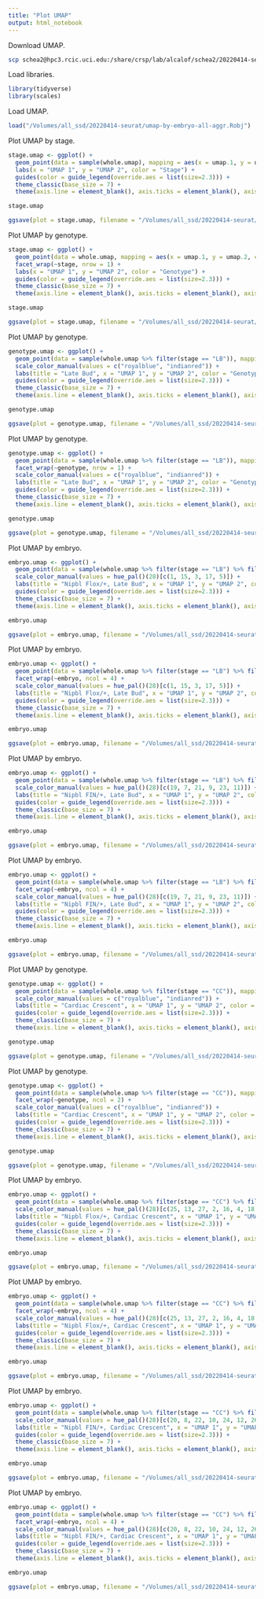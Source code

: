 ```yaml
---
title: "Plot UMAP"
output: html_notebook
---
```


Download UMAP.
```bash
scp schea2@hpc3.rcic.uci.edu:/share/crsp/lab/alcalof/schea2/20220414-seurat/umap-by-embryo-all-aggr.Robj .
```

Load libraries.
```r
library(tidyverse)
library(scales)
```

Load UMAP.
```r
load("/Volumes/all_ssd/20220414-seurat/umap-by-embryo-all-aggr.Robj")
```

Plot UMAP by stage.
```r
stage.umap <- ggplot() +
  geom_point(data = sample(whole.umap), mapping = aes(x = umap.1, y = umap.2, color = stage), shape = 20, stroke = 0, size = 0.5) +
  labs(x = "UMAP 1", y = "UMAP 2", color = "Stage") +
  guides(color = guide_legend(override.aes = list(size=2.3))) +
  theme_classic(base_size = 7) +
  theme(axis.line = element_blank(), axis.ticks = element_blank(), axis.text = element_blank(), plot.title = element_text(hjust = 0.5), legend.key.size = unit(7, "pt"))

stage.umap

ggsave(plot = stage.umap, filename = "/Volumes/all_ssd/20220414-seurat/umap-by-stage-all-aggr.png", device = "png", width = 3.25, height = 2.25)
```

Plot UMAP by genotype.
```r
stage.umap <- ggplot() +
  geom_point(data = whole.umap, mapping = aes(x = umap.1, y = umap.2, color = stage), shape = 20, stroke = 0, size = 0.5) +
  facet_wrap(~stage, nrow = 1) +
  labs(x = "UMAP 1", y = "UMAP 2", color = "Genotype") +
  guides(color = guide_legend(override.aes = list(size=2.3))) +
  theme_classic(base_size = 7) +
  theme(axis.line = element_blank(), axis.ticks = element_blank(), axis.text = element_blank(), plot.title = element_text(hjust = 0.5), legend.key.size = unit(7, "pt"), strip.background = element_blank())

stage.umap

ggsave(plot = stage.umap, filename = "/Volumes/all_ssd/20220414-seurat/umap-facet-stage-all-aggr.png", device = "png", width = 6.5, height = 2.25)
```

Plot UMAP by genotype.
```r
genotype.umap <- ggplot() +
  geom_point(data = sample(whole.umap %>% filter(stage == "LB")), mapping = aes(x = umap.1, y = umap.2, color = genotype), shape = 20, stroke = 0, size = 0.5) +
  scale_color_manual(values = c("royalblue", "indianred")) +
  labs(title = "Late Bud", x = "UMAP 1", y = "UMAP 2", color = "Genotype") +
  guides(color = guide_legend(override.aes = list(size=2.3))) +
  theme_classic(base_size = 7) +
  theme(axis.line = element_blank(), axis.ticks = element_blank(), axis.text = element_blank(), plot.title = element_text(hjust = 0.5), legend.key.size = unit(7, "pt"))

genotype.umap

ggsave(plot = genotype.umap, filename = "/Volumes/all_ssd/20220414-seurat/umap-by-genotype-late-bud-all-aggr.png", device = "png", width = 3.25, height = 2.25)
```

Plot UMAP by genotype.
```r
genotype.umap <- ggplot() +
  geom_point(data = sample(whole.umap %>% filter(stage == "LB")), mapping = aes(x = umap.1, y = umap.2, color = genotype), shape = 20, stroke = 0, size = 0.5) +
  facet_wrap(~genotype, nrow = 1) +
  scale_color_manual(values = c("royalblue", "indianred")) +
  labs(title = "Late Bud", x = "UMAP 1", y = "UMAP 2", color = "Genotype") +
  guides(color = guide_legend(override.aes = list(size=2.3))) +
  theme_classic(base_size = 7) +
  theme(axis.line = element_blank(), axis.ticks = element_blank(), axis.text = element_blank(), plot.title = element_text(hjust = 0.5), legend.key.size = unit(7, "pt"), strip.background = element_blank())

genotype.umap

ggsave(plot = genotype.umap, filename = "/Volumes/all_ssd/20220414-seurat/umap-facet-genotype-late-bud-all-aggr.png", device = "png", width = 6.5, height = 2.25)
```

Plot UMAP by embryo.
```r
embryo.umap <- ggplot() +
  geom_point(data = sample(whole.umap %>% filter(stage == "LB") %>% filter(genotype == "Nipbl Flox/+")), mapping = aes(x = umap.1, y = umap.2, color = embryo), shape = 20, stroke = 0, size = 0.5) +
  scale_color_manual(values = hue_pal()(28)[c(1, 15, 3, 17, 5)]) +
  labs(title = "Nipbl Flox/+, Late Bud", x = "UMAP 1", y = "UMAP 2", color = "Embryo") +
  guides(color = guide_legend(override.aes = list(size=2.3))) +
  theme_classic(base_size = 7) +
  theme(axis.line = element_blank(), axis.ticks = element_blank(), axis.text = element_blank(), plot.title = element_text(hjust = 0.5), legend.key.size = unit(7, "pt"))

embryo.umap

ggsave(plot = embryo.umap, filename = "/Volumes/all_ssd/20220414-seurat/umap-by-embryo-flox-late-bud-all-aggr.png", device = "png", width = 3.25, height = 2.25)
```

Plot UMAP by embryo.
```r
embryo.umap <- ggplot() +
  geom_point(data = sample(whole.umap %>% filter(stage == "LB") %>% filter(genotype == "Nipbl Flox/+")), mapping = aes(x = umap.1, y = umap.2, color = embryo), shape = 20, stroke = 0, size = 0.5) +
  facet_wrap(~embryo, ncol = 4) +
  scale_color_manual(values = hue_pal()(28)[c(1, 15, 3, 17, 5)]) +
  labs(title = "Nipbl Flox/+, Late Bud", x = "UMAP 1", y = "UMAP 2", color = "Embryo") +
  guides(color = guide_legend(override.aes = list(size=2.3))) +
  theme_classic(base_size = 7) +
  theme(axis.line = element_blank(), axis.ticks = element_blank(), axis.text = element_blank(), plot.title = element_text(hjust = 0.5), legend.key.size = unit(7, "pt"), strip.background = element_blank())

embryo.umap

ggsave(plot = embryo.umap, filename = "/Volumes/all_ssd/20220414-seurat/umap-facet-embryo-flox-late-bud-all-aggr.png", device = "png", width = 6.5, height = 3.6)
```

Plot UMAP by embryo.
```r
embryo.umap <- ggplot() +
  geom_point(data = sample(whole.umap %>% filter(stage == "LB") %>% filter(genotype == "Nipbl FIN/+")), mapping = aes(x = umap.1, y = umap.2, color = embryo), shape = 20, stroke = 0, size = 0.5) +
  scale_color_manual(values = hue_pal()(28)[c(19, 7, 21, 9, 23, 11)]) +
  labs(title = "Nipbl FIN/+, Late Bud", x = "UMAP 1", y = "UMAP 2", color = "Embryo") +
  guides(color = guide_legend(override.aes = list(size=2.3))) +
  theme_classic(base_size = 7) +
  theme(axis.line = element_blank(), axis.ticks = element_blank(), axis.text = element_blank(), plot.title = element_text(hjust = 0.5), legend.key.size = unit(7, "pt"))

embryo.umap

ggsave(plot = embryo.umap, filename = "/Volumes/all_ssd/20220414-seurat/umap-by-embryo-fin-late-bud-all-aggr.png", device = "png", width = 3.25, height = 2.25)
```

Plot UMAP by embryo.
```r
embryo.umap <- ggplot() +
  geom_point(data = sample(whole.umap %>% filter(stage == "LB") %>% filter(genotype == "Nipbl FIN/+")), mapping = aes(x = umap.1, y = umap.2, color = embryo), shape = 20, stroke = 0, size = 0.5) +
  facet_wrap(~embryo, ncol = 4) +
  scale_color_manual(values = hue_pal()(28)[c(19, 7, 21, 9, 23, 11)]) +
  labs(title = "Nipbl FIN/+, Late Bud", x = "UMAP 1", y = "UMAP 2", color = "Embryo") +
  guides(color = guide_legend(override.aes = list(size=2.3))) +
  theme_classic(base_size = 7) +
  theme(axis.line = element_blank(), axis.ticks = element_blank(), axis.text = element_blank(), plot.title = element_text(hjust = 0.5), legend.key.size = unit(7, "pt"), strip.background = element_blank())

embryo.umap

ggsave(plot = embryo.umap, filename = "/Volumes/all_ssd/20220414-seurat/umap-facet-embryo-fin-late-bud-all-aggr.png", device = "png", width = 6.5, height = 3.6)
```

Plot UMAP by genotype.
```r
genotype.umap <- ggplot() +
  geom_point(data = sample(whole.umap %>% filter(stage == "CC")), mapping = aes(x = umap.1, y = umap.2, color = genotype), shape = 20, stroke = 0, size = 0.5) +
  scale_color_manual(values = c("royalblue", "indianred")) +
  labs(title = "Cardiac Crescent", x = "UMAP 1", y = "UMAP 2", color = "Genotype") +
  guides(color = guide_legend(override.aes = list(size=2.3))) +
  theme_classic(base_size = 7) +
  theme(axis.line = element_blank(), axis.ticks = element_blank(), axis.text = element_blank(), plot.title = element_text(hjust = 0.5), legend.key.size = unit(7, "pt"))

genotype.umap

ggsave(plot = genotype.umap, filename = "/Volumes/all_ssd/20220414-seurat/umap-by-genotype-cardiac-crescent-all-aggr.png", device = "png", width = 3.25, height = 2.25)
```

Plot UMAP by genotype.
```r
genotype.umap <- ggplot() +
  geom_point(data = sample(whole.umap %>% filter(stage == "CC")), mapping = aes(x = umap.1, y = umap.2, color = genotype), shape = 20, stroke = 0, size = 0.5) +
  facet_wrap(~genotype, ncol = 2) +
  scale_color_manual(values = c("royalblue", "indianred")) +
  labs(title = "Cardiac Crescent", x = "UMAP 1", y = "UMAP 2", color = "Genotype") +
  guides(color = guide_legend(override.aes = list(size=2.3))) +
  theme_classic(base_size = 7) +
  theme(axis.line = element_blank(), axis.ticks = element_blank(), axis.text = element_blank(), plot.title = element_text(hjust = 0.5), legend.key.size = unit(7, "pt"), strip.background = element_blank())

genotype.umap

ggsave(plot = genotype.umap, filename = "/Volumes/all_ssd/20220414-seurat/umap-facet-genotype-cardiac-crescent-all-aggr.png", device = "png", width = 6.5, height = 2.25)
```

Plot UMAP by embryo.
```r
embryo.umap <- ggplot() +
  geom_point(data = sample(whole.umap %>% filter(stage == "CC") %>% filter(genotype == "Nipbl Flox/+")), mapping = aes(x = umap.1, y = umap.2, color = embryo), shape = 20, stroke = 0, size = 0.5) +
  scale_color_manual(values = hue_pal()(28)[c(25, 13, 27, 2, 16, 4, 18, 6)]) +
  labs(title = "Nipbl Flox/+, Cardiac Crescent", x = "UMAP 1", y = "UMAP 2", color = "Embryo") +
  guides(color = guide_legend(override.aes = list(size=2.3))) +
  theme_classic(base_size = 7) +
  theme(axis.line = element_blank(), axis.ticks = element_blank(), axis.text = element_blank(), plot.title = element_text(hjust = 0.5), legend.key.size = unit(7, "pt"))

embryo.umap

ggsave(plot = embryo.umap, filename = "/Volumes/all_ssd/20220414-seurat/umap-by-embryo-flox-cardiac-crescent-all-aggr.png", device = "png", width = 3.25, height = 2.25)
```

Plot UMAP by embryo.
```r
embryo.umap <- ggplot() +
  geom_point(data = sample(whole.umap %>% filter(stage == "CC") %>% filter(genotype == "Nipbl Flox/+")), mapping = aes(x = umap.1, y = umap.2, color = embryo), shape = 20, stroke = 0, size = 0.5) +
  facet_wrap(~embryo, ncol = 4) +
  scale_color_manual(values = hue_pal()(28)[c(25, 13, 27, 2, 16, 4, 18, 6)]) +
  labs(title = "Nipbl Flox/+, Cardiac Crescent", x = "UMAP 1", y = "UMAP 2", color = "Embryo") +
  guides(color = guide_legend(override.aes = list(size=2.3))) +
  theme_classic(base_size = 7) +
  theme(axis.line = element_blank(), axis.ticks = element_blank(), axis.text = element_blank(), plot.title = element_text(hjust = 0.5), legend.key.size = unit(7, "pt"), strip.background = element_blank())

embryo.umap

ggsave(plot = embryo.umap, filename = "/Volumes/all_ssd/20220414-seurat/umap-facet-embryo-flox-cardiac-crescent-all-aggr.png", device = "png", width = 6.5, height = 3.6)
```

Plot UMAP by embryo.
```r
embryo.umap <- ggplot() +
  geom_point(data = sample(whole.umap %>% filter(stage == "CC") %>% filter(genotype == "Nipbl FIN/+")), mapping = aes(x = umap.1, y = umap.2, color = embryo), shape = 20, stroke = 0, size = 0.5) +
  scale_color_manual(values = hue_pal()(28)[c(20, 8, 22, 10, 24, 12, 26, 14)]) +
  labs(title = "Nipbl FIN/+, Cardiac Crescent", x = "UMAP 1", y = "UMAP 2", color = "Embryo") +
  guides(color = guide_legend(override.aes = list(size=2.3))) +
  theme_classic(base_size = 7) +
  theme(axis.line = element_blank(), axis.ticks = element_blank(), axis.text = element_blank(), plot.title = element_text(hjust = 0.5), legend.key.size = unit(7, "pt"))

embryo.umap

ggsave(plot = embryo.umap, filename = "/Volumes/all_ssd/20220414-seurat/umap-by-embryo-fin-cardiac-crescent-all-aggr.png", device = "png", width = 3.25, height = 2.25)
```

Plot UMAP by embryo.
```r
embryo.umap <- ggplot() +
  geom_point(data = sample(whole.umap %>% filter(stage == "CC") %>% filter(genotype == "Nipbl FIN/+")), mapping = aes(x = umap.1, y = umap.2, color = embryo), shape = 20, stroke = 0, size = 0.5) +
  facet_wrap(~embryo, ncol = 4) +
  scale_color_manual(values = hue_pal()(28)[c(20, 8, 22, 10, 24, 12, 26, 14)]) +
  labs(title = "Nipbl FIN/+, Cardiac Crescent", x = "UMAP 1", y = "UMAP 2", color = "Embryo") +
  guides(color = guide_legend(override.aes = list(size=2.3))) +
  theme_classic(base_size = 7) +
  theme(axis.line = element_blank(), axis.ticks = element_blank(), axis.text = element_blank(), plot.title = element_text(hjust = 0.5), legend.key.size = unit(7, "pt"), strip.background = element_blank())

embryo.umap

ggsave(plot = embryo.umap, filename = "/Volumes/all_ssd/20220414-seurat/umap-facet-embryo-fin-cardiac-crescent-all-aggr.png", device = "png", width = 6.5, height = 3.6)
```